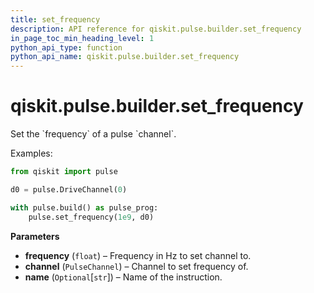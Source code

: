 ```yaml
---
title: set_frequency
description: API reference for qiskit.pulse.builder.set_frequency
in_page_toc_min_heading_level: 1
python_api_type: function
python_api_name: qiskit.pulse.builder.set_frequency
---
```


# qiskit.pulse.builder.set\_frequency

<Function id="qiskit.pulse.builder.set_frequency" name="set_frequency" isDedicatedPage={true} github="https://github.com/qiskit/qiskit/tree/stable/0.20/qiskit/pulse/builder.py" signature="set_frequency(frequency, channel, name=None)">
  Set the `frequency` of a pulse `channel`.

  Examples:

  ```python
  from qiskit import pulse

  d0 = pulse.DriveChannel(0)

  with pulse.build() as pulse_prog:
      pulse.set_frequency(1e9, d0)
  ```

  **Parameters**

  *   **frequency** (`float`) – Frequency in Hz to set channel to.
  *   **channel** (`PulseChannel`) – Channel to set frequency of.
  *   **name** (`Optional`\[`str`]) – Name of the instruction.
</Function>

